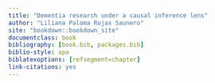 --- 
title: "Dementia research under a causal inference lens"
author: "Liliana Paloma Rojas Saunero"
site: "bookdown::bookdown_site"
documentclass: book
bibliography: [book.bib, packages.bib]
biblio-style: apa
biblatexoptions: [refsegment=chapter]
link-citations: yes
---
